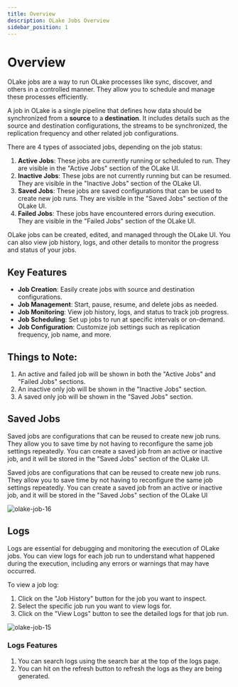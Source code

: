 ```yaml
---
title: Overview
description: OLake Jobs Overview
sidebar_position: 1
---
```


# Overview

OLake jobs are a way to run OLake processes like sync, discover, and others in a controlled manner. They allow you to schedule and manage these processes efficiently.

A job in OLake is a single pipeline that defines how data should be synchronized from a **source** to a **destination**. It includes details such as the source and destination configurations, the streams to be synchronized, the replication frequency and other related job configurations.

There are 4 types of associated jobs, depending on the job status:
1. **Active Jobs**: These jobs are currently running or scheduled to run. They are visible in the "Active Jobs" section of the OLake UI.
2. **Inactive Jobs**: These jobs are not currently running but can be resumed. They are visible in the "Inactive Jobs" section of the OLake UI.
3. **Saved Jobs**: These jobs are saved configurations that can be used to create new job runs. They are visible in the "Saved Jobs" section of the OLake UI.
4. **Failed Jobs**: These jobs have encountered errors during execution. They are visible in the "Failed Jobs" section of the OLake UI.

OLake jobs can be created, edited, and managed through the OLake UI. You can also view job history, logs, and other details to monitor the progress and status of your jobs.

## Key Features
- **Job Creation**: Easily create jobs with source and destination configurations.
- **Job Management**: Start, pause, resume, and delete jobs as needed.
- **Job Monitoring**: View job history, logs, and status to track job progress.
- **Job Scheduling**: Set up jobs to run at specific intervals or on-demand.
- **Job Configuration**: Customize job settings such as replication frequency, job name, and more.

## Things to Note:
1. An active and failed job will be shown in both the "Active Jobs" and "Failed Jobs" sections.
2. An inactive only job will be shown in the "Inactive Jobs" section.
3. A saved only job will be shown in the "Saved Jobs" section.

## Saved Jobs
Saved jobs are configurations that can be reused to create new job runs. They allow you to save time by not having to reconfigure the same job settings repeatedly. You can create a saved job from an active or inactive job, and it will be stored in the "Saved Jobs" section of the OLake UI.

Saved jobs are configurations that can be reused to create new job runs. They allow you to save time by not having to reconfigure the same job settings repeatedly. You can create a saved job from an active or inactive job, and it will be stored in the "Saved Jobs" section of the OLake UI

![olake-job-16](/img/docs/jobs/olake-job-16.png)

## Logs
Logs are essential for debugging and monitoring the execution of OLake jobs. You can view logs for each job run to understand what happened during the execution, including any errors or warnings that may have occurred.

To view a job log:
1. Click on the "Job History" button for the job you want to inspect.
2. Select the specific job run you want to view logs for.
3. Click on the "View Logs" button to see the detailed logs for that job run.

![olake-job-15](/img/docs/jobs/olake-job-15.png)

### Logs Features
1. You can search logs using the search bar at the top of the logs page.
2. You can hit on the refresh button to refresh the logs as they are being generated.

